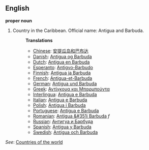 ==English==

'''proper noun'''

# Country in the Caribbean. Official name: Antigua and Barbuda.
#:'''Translations'''
#:*[[Chinese]]: [[安提瓜岛和巴布达]]
#:*[[Danish]]: [[Antigua og Barbuda]]
#:*[[Dutch]]: [[Antigua en Barbuda]]
#:*[[Esperanto]]: [[Antigvo-Barbudo]]
#:*[[Finnish]]: [[Antigua ja Barbuda]]
#:*[[French]]: [[Antigua-et-Barbuda]]
#:*[[German]]: [[Antigua und Barbuda]]
#:*[[Greek]]: [[Αντίγκουα και Μπαρμπούντα]]
#:*[[Interlingua]]: [[Antigua e Barbuda]]
#:*[[Italian]]: [[Antigua e Barbuda]]
#:*[[Polish]]: [[Antigua i Barbuda]]
#:*[[Portuguese]]: [[Antígua e Barbuda]]
#:*[[Romanian]]: [[Antigua &#351i Barbuda]] ''f''
#:*[[Russian]]: [[Антигуа и Барбуда]]
#:*[[Spanish]]: [[Antigua y Barbuda]]
#:*[[Swedish]]: [[Antigua och Barbuda]]

''See'': [[Countries of the world]]